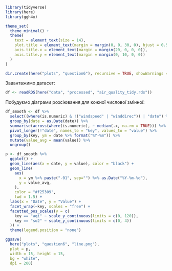 ```r
library(tidyverse)
library(here)
library(ggh4x)

theme_set(
  theme_minimal() +
  theme(
    text = element_text(size = 14),
    plot.title = element_text(margin = margin(0, 0, 30, 0), hjust = 0.5),
    axis.title.x = element_text(margin = margin(20, 0, 0, 0)),
    axis.title.y = element_text(margin = margin(0, 10, 0, 0))
  )
)

dir.create(here("plots", "question6"), recursive = TRUE, showWarnings = FALSE)
```

Завантажимо датасет:

```r
df <- readRDS(here("data", "processed", "air_quality_tidy.rds"))
```

Побудуємо діаграми розсіювання для кожної числової змінної:

```r
df_smooth <- df %>%
  select((where(is.numeric) & !("windspeed" | "winddirec")) | "date") %>%
  group_by(date = as.Date(date)) %>%
  summarise(across(where(is.numeric), ~ median(.x, na.rm = TRUE))) %>%
  pivot_longer(!"date", names_to = "key", values_to = "value") %>%
  group_by(key, ym = date %>% format("%Y-%m")) %>%
  mutate(value_avg = mean(value)) %>%
  ungroup()
```

```r
p <- df_smooth %>%
  ggplot() +
  geom_line(aes(x = date, y = value), color = "black") +
  geom_line(
    aes(
      x = ym %>% paste("-01", sep="") %>% as.Date("%Y-%m-%d"), 
      y = value_avg, 
    ),
    color = "#f25309", 
    lwd = 1.5) +
  labs(x = "Date", y = "Value") +
  facet_wrap(~key, scales = "free") +
  facetted_pos_scales(y = c(
    key == "aqi" ~ scale_y_continuous(limits = c(0, 120)),
    key == "so2" ~ scale_y_continuous(limits = c(0, 4))
  )) +
  theme(legend.position = "none")

ggsave(
  here("plots", "question6", "line.png"), 
  plot = p, 
  width = 15, height = 15,
  bg = "white",
  dpi = 200)
```